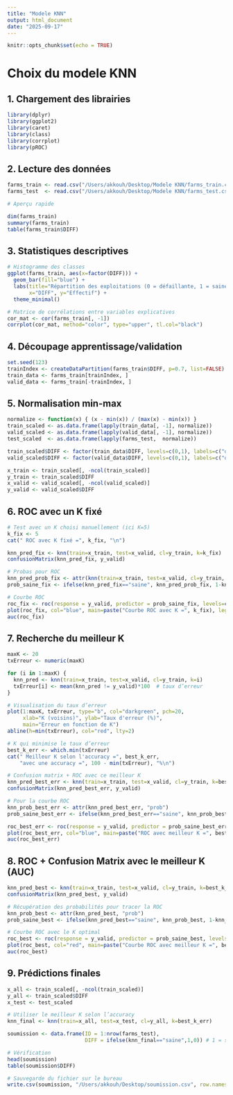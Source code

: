```yaml
---
title: "Modele KNN"
output: html_document
date: "2025-09-17"
---
```


```r
knitr::opts_chunk$set(echo = TRUE)
```

# Choix du modele KNN

## 1. Chargement des librairies

```r

library(dplyr)
library(ggplot2)
library(caret)
library(class)
library(corrplot)
library(pROC)

```


## 2. Lecture des données

```r

farms_train <- read.csv("/Users/akkouh/Desktop/Modele KNN/farms_train.csv", sep=",", dec=".", header=TRUE)
farms_test  <- read.csv("/Users/akkouh/Desktop/Modele KNN/farms_test.csv",  sep=",", dec=".", header=TRUE)

# Aperçu rapide

dim(farms_train)
summary(farms_train)
table(farms_train$DIFF)

```


## 3. Statistiques descriptives

```r

# Histogramme des classes
ggplot(farms_train, aes(x=factor(DIFF))) +
  geom_bar(fill="blue") +
  labs(title="Répartition des exploitations (0 = défaillante, 1 = saine)",
       x="DIFF", y="Effectif") +
  theme_minimal()

# Matrice de corrélations entre variables explicatives
cor_mat <- cor(farms_train[, -1])
corrplot(cor_mat, method="color", type="upper", tl.col="black")

```


## 4. Découpage apprentissage/validation

```r

set.seed(123)
trainIndex <- createDataPartition(farms_train$DIFF, p=0.7, list=FALSE)
train_data <- farms_train[trainIndex, ]
valid_data <- farms_train[-trainIndex, ]

```


## 5. Normalisation min-max

```r

normalize <- function(x) { (x - min(x)) / (max(x) - min(x)) }
train_scaled <- as.data.frame(lapply(train_data[, -1], normalize))
valid_scaled <- as.data.frame(lapply(valid_data[, -1], normalize))
test_scaled  <- as.data.frame(lapply(farms_test,  normalize))

train_scaled$DIFF <- factor(train_data$DIFF, levels=c(0,1), labels=c("defaillante","saine"))
valid_scaled$DIFF <- factor(valid_data$DIFF, levels=c(0,1), labels=c("defaillante","saine"))

x_train <- train_scaled[, -ncol(train_scaled)]
y_train <- train_scaled$DIFF
x_valid <- valid_scaled[, -ncol(valid_scaled)]
y_valid <- valid_scaled$DIFF

```


## 6. ROC avec un K fixé

```r

# Test avec un K choisi manuellement (ici K=5)
k_fix <- 5
cat(" ROC avec K fixé =", k_fix, "\n")

knn_pred_fix <- knn(train=x_train, test=x_valid, cl=y_train, k=k_fix)
confusionMatrix(knn_pred_fix, y_valid)

# Probas pour ROC
knn_pred_prob_fix <- attr(knn(train=x_train, test=x_valid, cl=y_train, k=k_fix, prob=TRUE), "prob")
prob_saine_fix <- ifelse(knn_pred_fix=="saine", knn_pred_prob_fix, 1-knn_pred_prob_fix)

# Courbe ROC
roc_fix <- roc(response = y_valid, predictor = prob_saine_fix, levels=c("defaillante","saine"))
plot(roc_fix, col="blue", main=paste("Courbe ROC avec K =", k_fix), legacy.axes=TRUE)
auc(roc_fix)

```


## 7. Recherche du meilleur K

```r

maxK <- 20
txErreur <- numeric(maxK)

for (i in 1:maxK) {
  knn_pred <- knn(train=x_train, test=x_valid, cl=y_train, k=i)
  txErreur[i] <- mean(knn_pred != y_valid)*100  # taux d’erreur
}

# Visualisation du taux d’erreur
plot(1:maxK, txErreur, type="b", col="darkgreen", pch=20,
     xlab="K (voisins)", ylab="Taux d'erreur (%)",
     main="Erreur en fonction de K")
abline(h=min(txErreur), col="red", lty=2)

# K qui minimise le taux d’erreur
best_k_err <- which.min(txErreur)
cat(" Meilleur K selon l'accuracy =", best_k_err, 
    "avec une accuracy =", 100 - min(txErreur), "%\n")

# Confusion matrix + ROC avec ce meilleur K
knn_pred_best_err <- knn(train=x_train, test=x_valid, cl=y_train, k=best_k_err, prob=TRUE)
confusionMatrix(knn_pred_best_err, y_valid)

# Pour la courbe ROC 
knn_prob_best_err <- attr(knn_pred_best_err, "prob")
prob_saine_best_err <- ifelse(knn_pred_best_err=="saine", knn_prob_best_err, 1-knn_prob_best_err)

roc_best_err <- roc(response = y_valid, predictor = prob_saine_best_err, levels=c("defaillante","saine"))
plot(roc_best_err, col="blue", main=paste("ROC avec meilleur K =", best_k_err), legacy.axes=TRUE)
auc(roc_best_err)

```


## 8. ROC + Confusion Matrix avec le meilleur K (AUC)

```r

knn_pred_best <- knn(train=x_train, test=x_valid, cl=y_train, k=best_k_err, prob=TRUE)
confusionMatrix(knn_pred_best, y_valid) 

# Récupération des probabilités pour tracer la ROC
knn_prob_best <- attr(knn_pred_best, "prob")
prob_saine_best <- ifelse(knn_pred_best=="saine", knn_prob_best, 1-knn_prob_best)

# Courbe ROC avec le K optimal 
roc_best <- roc(response = y_valid, predictor = prob_saine_best, levels=c("defaillante","saine"))
plot(roc_best, col="red", main=paste("Courbe ROC avec meilleur K =", best_k_err), legacy.axes=TRUE)
auc(roc_best)

```


## 9. Prédictions finales

```r

x_all <- train_scaled[, -ncol(train_scaled)]
y_all <- train_scaled$DIFF
x_test <- test_scaled

# Utiliser le meilleur K selon l’accuracy
knn_final <- knn(train=x_all, test=x_test, cl=y_all, k=best_k_err)

soumission <- data.frame(ID = 1:nrow(farms_test),
                         DIFF = ifelse(knn_final=="saine",1,0)) # 1 = saine, 0 = défaillante

# Vérification
head(soumission)
table(soumission$DIFF)

# Sauvegarde du fichier sur le bureau
write.csv(soumission, "/Users/akkouh/Desktop/soumission.csv", row.names=FALSE)

```
